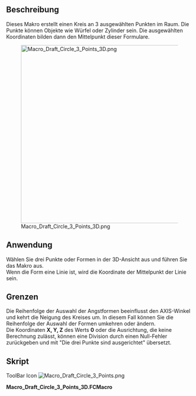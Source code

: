 <languages/>
{{Macro/de
|Name=Macro Draft Circle 3 Points 3D
|Translate=Macro Draft Circle 3 Points 3D
|Icon=Macro_Draft_Circle_3_Points.png
|Description=Erzeugt einen Kreis aus 3 ausgewählten Punkten im Raum.
|Author=galou_breizh
|Version=01.00
|Date=2013-03-16
|FCVersion=All
|Download=[https://www.freecadweb.org/wiki/images/1/10/Macro_Draft_Circle_3_Points.png ToolBar Icon]
}}

==Beschreibung==
Dieses Makro erstellt einen Kreis an 3 ausgewählten Punkten im Raum. Die Punkte können Objekte wie Würfel oder Zylinder sein. Die ausgewählten Koordinaten bilden dann den Mittelpunkt dieser Formulare.

[[File:Macro_Draft_Circle_3_Points_3D.png|480px]]

==Anwendung==
Wählen Sie drei Punkte oder Formen in der 3D-Ansicht aus und führen Sie das Makro aus. <br />
Wenn die Form eine Linie ist, wird die Koordinate der Mittelpunkt der Linie sein.

==Grenzen==
Die Reihenfolge der Auswahl der Angstformen beeinflusst den AXIS-Winkel und kehrt die Neigung des Kreises um. In diesem Fall können Sie die Reihenfolge der Auswahl der Formen umkehren oder ändern. <br />
Die Koordinaten '''X, Y, Z''' des Werts '''0''' oder die Ausrichtung, die keine Berechnung zulässt, können eine Division durch einen Null-Fehler zurückgeben und mit "Die drei Punkte sind ausgerichtet" übersetzt.

== Skript ==

ToolBar Icon [[Image:Macro_Draft_Circle_3_Points.png]]

'''Macro_Draft_Circle_3_Points_3D.FCMacro'''

{{MacroCode|code=
# -*- coding: utf-8 -*-
# Create a circle from 3 points selected on the X, Y, Z map
# 04/03/2013
# From https://en.wikipedia.org/wiki/Circumscribed_circle#Cartesian_coordinates_from_cross-_and_dot-products
# Also see : https://math.stackexchange.com/questions/2658318/how-to-find-the-circumcenter-of-a-triangle-and-the-length-of-the-corresponding-r
# O=R/2S*(acosα⋅A+bcosβ⋅B+ccosγ⋅C)  ; R is circumradius, S is area of triangle
# 08/08/2014 PyQt4 and PySide

#OS: Windows Vista
#Word size: 32-bit
#Version: 0.14.3700 (Git)
#Branch: releases/FreeCAD-0-14
#Hash: 32f5aae0a64333ec8d5d160dbc46e690510c8fe1
#Python version: 2.6.2
#Qt version: 4.5.2
#Coin version: 3.1.0
#SoQt version: 1.4.1
#OCC version: 6.5.1

try:
    import PyQt4
    from PyQt4 import QtCore, QtGui
except Exception:
    import PySide
    from PySide import QtCore, QtGui
from math import pi, asin
import Draft, FreeCAD, FreeCADGui
from FreeCAD import Base

def errorDialog(msg):
    # Create a simple dialog QMessageBox
    # The first argument indicates the icon used: one of QtGui.QMessageBox.{NoIcon, Information, Warning, Critical, Question} 
    diag = QtGui.QMessageBox(QtGui.QMessageBox.Critical,u"Error Message",msg)
    diag.setWindowModality(QtCore.Qt.ApplicationModal)
    diag.exec_()

def affiche(x,y,z,r,angle):
    diag = QtGui.QMessageBox(QtGui.QMessageBox.Information,u"Coordinates",u"Coordinate X : "+str(x)+"\r\n"+u"Coordinate Y : "+str(y)+"\n"+u"Coordinate Z : "+str(z)+"\nRadius\t   : "+str(r)+"\nAngle\t   : "+str(angle))
    diag.setWindowModality(QtCore.Qt.ApplicationModal)
    diag.setWindowModality(QtCore.Qt.NonModal)
    diag.exec_()

# objects selected
sel = FreeCADGui.Selection.getSelection()
# If there are 3 selected points so...
if len(sel)==3 :
    # Assignment of variables
    P1 = sel[0].Shape.BoundBox.Center
    P2 = sel[1].Shape.BoundBox.Center
    P3 = sel[2].Shape.BoundBox.Center

    P1P2 = (P2 - P1).Length
    P2P3 = (P3 - P2).Length
    P3P1 = (P1 - P3).Length

    # Circle radius.
    l = ((P1 - P2).cross(P2 - P3)).Length
    try:
        #if l < 1e-8:
        #    errorDialog("The three points are aligned")
        r = P1P2 * P2P3 * P3P1 / 2 / l
    except:
        errorDialog("The three points are aligned")
    else:
        # Sphere center.
        a = P2P3**2 * (P1 - P2).dot(P1 - P3) / 2 / l**2
        b = P3P1**2 * (P2 - P1).dot(P2 - P3) / 2 / l**2
        c = P1P2**2 * (P3 - P1).dot(P3 - P2) / 2 / l**2
        P1.multiply(a)
        P2.multiply(b)
        P3.multiply(c)
        PC = P1 + P2 + P3

        # Creation of a circle
        pl = Base.Placement()
        v = (P1 - P2).cross(P3 - P2)
        v.normalize()
        axis = Base.Vector(0, 0, 1).cross(v)
        angle = asin(axis.Length) * 180 / pi
        axis.normalize()
        pl = Base.Placement(PC, axis, angle)
        Draft.makeCircle(r, placement=pl, face=False, support=None)
        # Displays the result in the windows
        affiche((PC.x),(PC.y),(PC.z),r,angle)
        # Displays the result in the FreeCAD report view
        #FreeCAD.Console.PrintMessage("Coordinate X : "+str(PC.x)+"\n")
        #FreeCAD.Console.PrintMessage("Coordinate Y : "+str(PC.y)+"\n")
        #FreeCAD.Console.PrintMessage("Coordinate Z : "+str(PC.z)+"\n")
        #FreeCAD.Console.PrintMessage("Radius       : "+str(r)+"\n")
        #FreeCAD.Console.PrintMessage("Angle        : "+str(angle)+"\n")
else:
    # If the condition is not met, repeat
    #FreeCAD.Console.PrintError("Select 3 points and repeat\n")
    errorDialog("Select 3 points and repeat\n")

}}